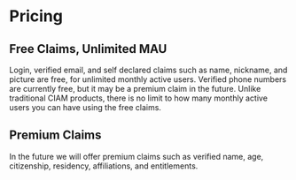 # Pricing

## Free Claims, Unlimited MAU

Login, verified email, and self declared claims such as name, nickname, and picture are free, for unlimited monthly active users. Verified phone numbers are currently free, but it may be a premium claim in the future. Unlike traditional CIAM products, there is no limit to how many monthly active users you can have using the free claims.

## Premium Claims

In the future we will offer premium claims such as verified name, age, citizenship, residency, affiliations, and entitlements. 
